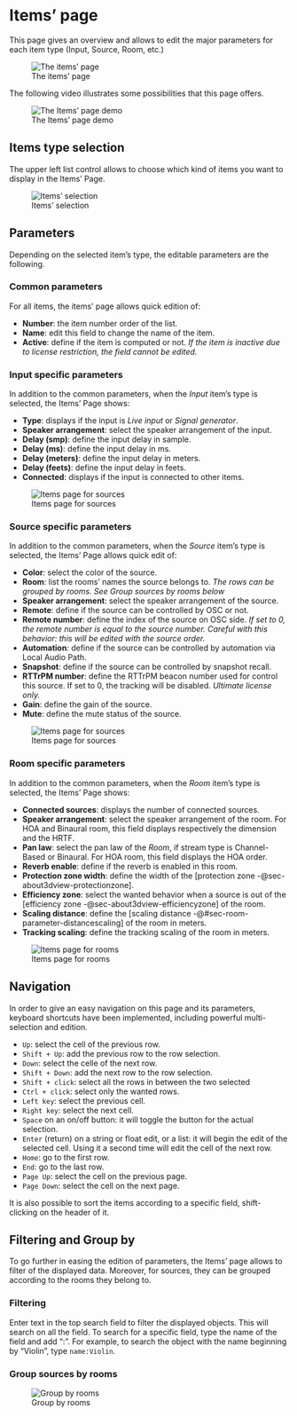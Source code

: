 # Items' page

This page gives an overview and allows to edit the major parameters for each item type (Input, Source, Room, etc.)

![The items' page](https://media.githubusercontent.com/media/FLUX-SE/doc_images/main/SpatR/Items/Page.png)

The following video illustrates some possibilities that this page offers.

![The Items' page demo](https://media.githubusercontent.com/media/FLUX-SE/doc_images/main/SpatR/Items/Demo)

## Items type selection

The upper left list control allows to choose which kind of items you want to display in the Items' Page.

![Items' selection](https://media.githubusercontent.com/media/FLUX-SE/doc_images/main/SpatR/Items/ItemSelection)

## Parameters

Depending on the selected item's type, the editable parameters are the following.

### Common parameters

For all items, the items' page allows quick edition of:

- **Number**: the item number order of the list. 
- **Name**: edit this field to change the name of the item.
- **Active**: define if the item is computed or not. _If the item is inactive due to license restriction, the field cannot be edited._

### Input specific parameters

In addition to the common parameters, when the _Input_ item's type is selected, the Items' Page shows:

- **Type**: displays if the input is _Live input_ or _Signal generator_.
- **Speaker arrangement**: select the speaker arrangement of the input.
- **Delay (smp)**: define the input delay in sample.
- **Delay (ms)**: define the input delay in ms.
- **Delay (meters)**: define the input delay in meters.
- **Delay (feets)**: define the input delay in feets.
- **Connected**: displays if the input is connected to other items.

![Items page for sources](https://media.githubusercontent.com/media/FLUX-SE/doc_images/main/SpatR/Items/Inputs.png)

### Source specific parameters

In addition to the common parameters, when the _Source_ item's type is selected, the Items' Page allows quick edit of:

- **Color**: select the color of the source.
- **Room**: list the rooms' names the source belongs to. _The rows can be grouped by rooms. See Group sources by rooms below_
- **Speaker arrangement**: select the speaker arrangement of the source.
- **Remote**: define if the source can be controlled by OSC or not.
- **Remote number**: define the index of the source on OSC side. _If set to 0, the remote number is equal to the source number. Careful with this behavior: this will be edited with the source order._
- **Automation**: define if the source can be controlled by automation via Local Audio Path.
- **Snapshot**: define if the source can be controlled by snapshot recall.
- **RTTrPM number**: define the RTTrPM beacon number used for control this source. If set to 0, the tracking will be disabled. _Ultimate license only._
- **Gain**: define the gain of the source.
- **Mute**: define the mute status of the source.

![Items page for sources](https://media.githubusercontent.com/media/FLUX-SE/doc_images/main/SpatR/Items/Sources.png)

### Room specific parameters

In addition to the common parameters, when the _Room_ item's type is selected, the Items' Page shows:

- **Connected sources**: displays the number of connected sources.
- **Speaker arrangement**: select the speaker arrangement of the room. For HOA and Binaural room, this field displays respectively the dimension and the HRTF.
- **Pan law**: select the pan law of the _Room_, if stream type is Channel-Based or Binaural. For HOA room, this field displays the HOA order.
- **Reverb enable**: define if the reverb is enabled in this room.
- **Protection zone width**: define the width of the [protection zone -@sec-about3dview-protectionzone].
- **Efficiency zone**: select the wanted behavior when a source is out of the [efficiency zone -@sec-about3dview-efficiencyzone] of the room.
- **Scaling distance**: define the [scaling distance -@#sec-room-parameter-distancescaling] of the room in meters.
- **Tracking scaling**: define the tracking scaling of the room in meters.

![Items page for rooms](https://media.githubusercontent.com/media/FLUX-SE/doc_images/main/SpatR/Items/Rooms.png)

## Navigation

In order to give an easy navigation on this page and its parameters, keyboard shortcuts have been implemented, including powerful multi-selection and edition.

- ```Up```: select the cell of the previous row.
- ```Shift + Up```: add the previous row to the row selection.
- ```Down```: select the celle of the next row.
- ```Shift + Down```: add the next row to the row selection.
- ```Shift + click```: select all the rows in between the two selected
- ```Ctrl + click```: select only the wanted rows.
- ```Left key```: select the previous cell.
- ```Right key```: select the next cell.
- ```Space``` on an on/off button: it will toggle the button for the actual selection.
- ```Enter``` (return) on a string or float edit, or a list: it will begin the edit of the selected cell. Using it a second time will edit the cell of the next row.
- ```Home```: go to the first row.
- ```End```: go to the last row.
- ```Page Up```: select the cell on the previous page.
- ```Page Down```: select the cell on the next page.

It is also possible to sort the items according to a specific field, shift-clicking on the header of it.

## Filtering and Group by

To go further in easing the edition of parameters, the Items' page allows to filter of the displayed data. Moreover, for sources, they can be grouped according to the rooms they belong to.

### Filtering

Enter text in the top search field to filter the displayed objects. This will search on all the field. To search for a specific field, type the name of the field and add ":". For example, to search the object with the name beginning by "Violin", type ```name:Violin```.

### Group sources by rooms

![Group by rooms](https://media.githubusercontent.com/media/FLUX-SE/doc_images/main/SpatR/Items/GroupBy)

